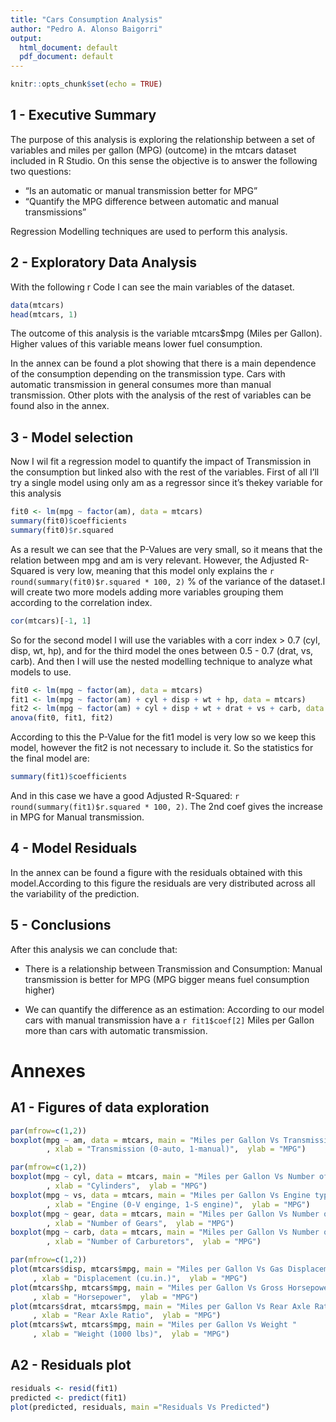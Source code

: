 ```yaml
---
title: "Cars Consumption Analysis"
author: "Pedro A. Alonso Baigorri"
output:
  html_document: default
  pdf_document: default
---
```

```r
knitr::opts_chunk$set(echo = TRUE)
```
## 1 - Executive Summary

The purpose of this analysis is exploring the relationship between a set of variables and miles per gallon (MPG) (outcome) in the mtcars dataset included in R Studio. On this sense the objective is to answer the following two questions:

* "Is an automatic or manual transmission better for MPG"
* "Quantify the MPG difference between automatic and manual transmissions"

Regression Modelling techniques are used to perform this analysis.

## 2 - Exploratory Data Analysis

With the following r Code I can see the main variables of the dataset.

```r
data(mtcars)
head(mtcars, 1)
```
The outcome of this analysis is the variable mtcars$mpg (Miles per Gallon). Higher values
of this variable means lower fuel consumption.

In the annex can be found a plot showing that there is a main dependence of the consumption depending on the transmission type.
Cars with automatic transmission in general consumes more than manual transmission. Other plots with the analysis of the rest of variables can be found also in the annex.

## 3 - Model selection

Now I wil fit a regression model to quantify the impact of Transmission in the consumption but linked also with the rest
of the variables. First of all I'll try a single model using only am as a regressor since it's thekey variable for this analysis

```r
fit0 <- lm(mpg ~ factor(am), data = mtcars)
summary(fit0)$coefficients
summary(fit0)$r.squared 
```
As a result we can see that the P-Values are very small, so it means that the relation between mpg and am is very relevant. 
However, the Adjusted R-Squared is very low, meaning that this model only explains the `r round(summary(fit0)$r.squared * 100, 2)` % of the variance of the dataset.I will create two more models adding more variables grouping them according to the correlation index.

```r
cor(mtcars)[-1, 1]
```
So for the second model I will use the variables with a corr index > 0.7 (cyl, disp, wt, hp), 
and for the third model the ones between 0.5 - 0.7 (drat, vs, carb). And then I will  use the nested modelling technique to analyze what models to use.

```r
fit0 <- lm(mpg ~ factor(am), data = mtcars)
fit1 <- lm(mpg ~ factor(am) + cyl + disp + wt + hp, data = mtcars)
fit2 <- lm(mpg ~ factor(am) + cyl + disp + wt + drat + vs + carb, data = mtcars)
anova(fit0, fit1, fit2)
```
According to this the P-Value for the fit1 model is very low so we keep this model, however the fit2 is not necessary to include it. So the statistics for the final model are:

```r
summary(fit1)$coefficients
```
And in this case we have a good Adjusted R-Squared: `r round(summary(fit1)$r.squared * 100, 2)`. The 2nd coef gives the increase in MPG for Manual transmission.

## 4 - Model Residuals

In the annex can be found a figure with the residuals obtained with this model.According to this figure the residuals are very distributed across all the variability of the prediction.

## 5 - Conclusions

After this analysis we can conclude that:

* There is a relationship between Transmission and Consumption: Manual transmission is better for MPG (MPG bigger means fuel consumption higher) 

* We can quantify the difference as an estimation: According to our model cars with manual transmission have a `r fit1$coef[2]` Miles per Gallon more than cars with automatic transmission.

# Annexes

## A1 - Figures of data exploration


```r
par(mfrow=c(1,2))
boxplot(mpg ~ am, data = mtcars, main = "Miles per Gallon Vs Transmission "
        , xlab = "Transmission (0-auto, 1-manual)",  ylab = "MPG")
```

```r
par(mfrow=c(1,2))
boxplot(mpg ~ cyl, data = mtcars, main = "Miles per Gallon Vs Number of Cylinders "
        , xlab = "Cylinders",  ylab = "MPG")
boxplot(mpg ~ vs, data = mtcars, main = "Miles per Gallon Vs Engine type "
        , xlab = "Engine (0-V enginge, 1-S engine)",  ylab = "MPG")
boxplot(mpg ~ gear, data = mtcars, main = "Miles per Gallon Vs Number of Gears "
        , xlab = "Number of Gears",  ylab = "MPG")
boxplot(mpg ~ carb, data = mtcars, main = "Miles per Gallon Vs Number of Carburetors "
        , xlab = "Number of Carburetors",  ylab = "MPG")
```

```r
par(mfrow=c(1,2))
plot(mtcars$disp, mtcars$mpg, main = "Miles per Gallon Vs Gas Displacement "
     , xlab = "Displacement (cu.in.)",  ylab = "MPG")
plot(mtcars$hp, mtcars$mpg, main = "Miles per Gallon Vs Gross Horsepower "
     , xlab = "Horsepower",  ylab = "MPG")
plot(mtcars$drat, mtcars$mpg, main = "Miles per Gallon Vs Rear Axle Ratio "
     , xlab = "Rear Axle Ratio",  ylab = "MPG")
plot(mtcars$wt, mtcars$mpg, main = "Miles per Gallon Vs Weight "
     , xlab = "Weight (1000 lbs)",  ylab = "MPG")
```

## A2 - Residuals plot

```r
residuals <- resid(fit1)
predicted <- predict(fit1)
plot(predicted, residuals, main ="Residuals Vs Predicted")

```



